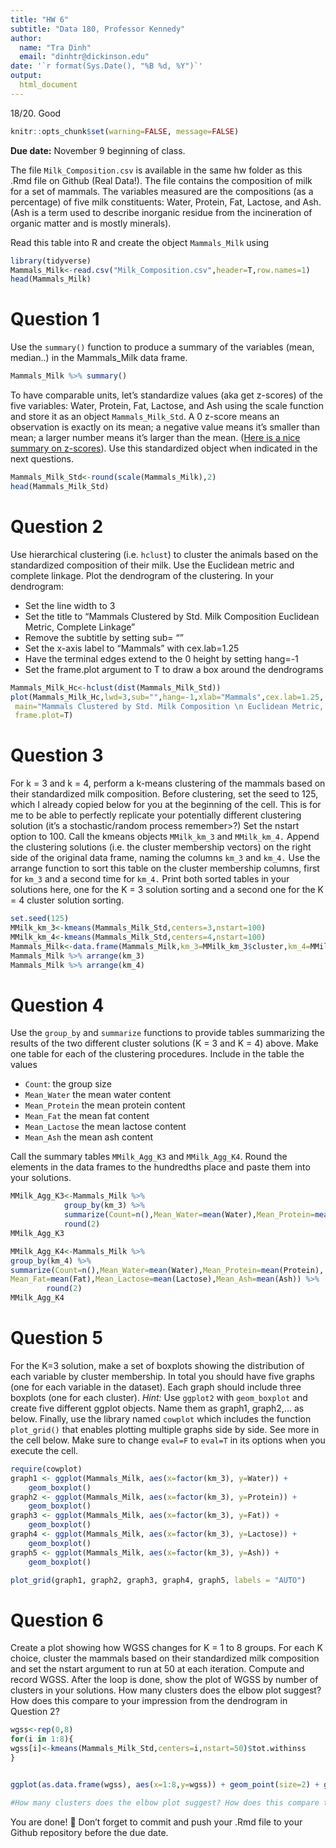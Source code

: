 ```yaml
---
title: "HW 6"
subtitle: "Data 180, Professor Kennedy"
author: 
  name: "Tra Dinh"
  email: "dinhtr@dickinson.edu"
date: '`r format(Sys.Date(), "%B %d, %Y")`'
output: 
  html_document
---
```

18/20. Good
```r
knitr::opts_chunk$set(warning=FALSE, message=FALSE)
```

**Due date:** November 9 beginning of class.


The file `Milk_Composition.csv` is available in the same hw folder as this .Rmd file on Github (Real Data!). The file contains the composition of milk for a set of mammals. The variables measured are the compositions (as a percentage) of five milk constituents: Water, Protein, Fat, Lactose, and Ash. (Ash is a term used to describe inorganic residue from the incineration of organic matter and is mostly minerals).

Read this table into R and create the object `Mammals_Milk` using

```r
library(tidyverse)
Mammals_Milk<-read.csv("Milk_Composition.csv",header=T,row.names=1)
head(Mammals_Milk)
```

# Question 1
Use the `summary()` function to produce a summary of the variables (mean, median..) in the Mammals_Milk data frame.

```r
Mammals_Milk %>% summary()
```

To have comparable units, let's standardize values (aka get z-scores) of the five variables: Water, Protein, Fat, Lactose, and Ash using the scale function and store it as an object `Mammals_Milk_Std`. A 0 z-score means an observation is exactly on its mean; a negative value means it's smaller than mean; a larger number means it's larger than the mean. ([Here is a nice summary on z-scores](https://www.simplypsychology.org/z-score.html)). Use this standardized object when indicated in the next questions. 

```r
Mammals_Milk_Std<-round(scale(Mammals_Milk),2)
head(Mammals_Milk_Std)
```
# Question 2
Use hierarchical clustering (i.e. `hclust`) to cluster the animals based on the standardized composition of their milk. Use the Euclidean metric and complete linkage. Plot the dendrogram of the clustering. In your dendrogram: 

*	Set the line width to 3
*	Set the title to “Mammals Clustered by Std. Milk Composition \n Euclidean Metric, Complete Linkage”
*	Remove the subtitle by setting sub= ""
*	Set the x-axis label to “Mammals” with cex.lab=1.25
*	Have the terminal edges extend to the 0 height by setting hang=-1
*	Set the frame.plot argument to T to draw a box around the dendrograms

```r
Mammals_Milk_Hc<-hclust(dist(Mammals_Milk_Std))
plot(Mammals_Milk_Hc,lwd=3,sub="",hang=-1,xlab="Mammals",cex.lab=1.25,
 main="Mammals Clustered by Std. Milk Composition \n Euclidean Metric, Complete Linkage",
 frame.plot=T)
```

# Question 3
For k = 3 and k = 4, perform a k-means clustering of the mammals based on their standardized milk composition. Before clustering, set the seed to 125, which I already copied below for you at the beginning of the cell. This is for me to be able to perfectly replicate your potentially different clustering solution (it's a stochastic/random process remember>?) Set the nstart option to 100. Call the kmeans objects `MMilk_km_3` and `MMilk_km_4.` Append the clustering solutions (i.e. the cluster membership vectors) on the right side of the original data frame, naming the columns `km_3` and `km_4.` Use the arrange function to sort this table on the cluster membership columns, first for `km_3` and a second time for `km_4.` Print both sorted tables in your solutions here, one for the K = 3 solution sorting and a second one for the K = 4 cluster solution sorting.

```r
set.seed(125)
MMilk_km_3<-kmeans(Mammals_Milk_Std,centers=3,nstart=100)
MMilk_km_4<-kmeans(Mammals_Milk_Std,centers=4,nstart=100)
Mammals_Milk<-data.frame(Mammals_Milk,km_3=MMilk_km_3$cluster,km_4=MMilk_km_4$cluster)
Mammals_Milk %>% arrange(km_3)
Mammals_Milk %>% arrange(km_4)
```

# Question 4
Use the `group_by` and `summarize` functions to provide tables summarizing the results of the two different cluster solutions (K = 3 and K = 4) above. Make one table for each of the clustering procedures. Include in the table the values

*	`Count`: the group size
*	`Mean_Water` the mean water content
*	`Mean_Protein` the mean protein content
*	`Mean_Fat` the mean fat content
*	`Mean_Lactose` the mean lactose content
*	`Mean_Ash` the mean ash content

Call the summary tables `MMilk_Agg_K3` and `MMilk_Agg_K4`. Round the elements in the data frames to the hundredths place and paste them into your solutions.

```r
MMilk_Agg_K3<-Mammals_Milk %>% 
            group_by(km_3) %>% 
            summarize(Count=n(),Mean_Water=mean(Water),Mean_Protein=mean(Protein), Mean_Fat=mean(Fat),Mean_Lactose=mean(Lactose),Mean_Ash=mean(Ash)) %>% 
            round(2)
MMilk_Agg_K3

MMilk_Agg_K4<-Mammals_Milk %>%
group_by(km_4) %>%
summarize(Count=n(),Mean_Water=mean(Water),Mean_Protein=mean(Protein),
Mean_Fat=mean(Fat),Mean_Lactose=mean(Lactose),Mean_Ash=mean(Ash)) %>% 
        round(2)
MMilk_Agg_K4
```
# Question 5
For the K=3 solution, make a set of boxplots showing the distribution of each variable by cluster membership. In total you should have five graphs (one for each variable in the dataset). Each graph should include three boxplots (one for each cluster). *Hint:* Use `ggplot2` with `geom_boxplot` and create five different ggplot objects. Name them as graph1, graph2,... as below. Finally, use the library named `cowplot` which includes the function `plot_grid()` that enables plotting multiple graphs side by side. See more in the cell below. Make sure to change `eval=F` to `eval=T` in its options when you execute the cell.

```r
require(cowplot)
graph1 <- ggplot(Mammals_Milk, aes(x=factor(km_3), y=Water)) + 
    geom_boxplot()
graph2 <- ggplot(Mammals_Milk, aes(x=factor(km_3), y=Protein)) + 
    geom_boxplot()
graph3 <- ggplot(Mammals_Milk, aes(x=factor(km_3), y=Fat)) + 
    geom_boxplot()
graph4 <- ggplot(Mammals_Milk, aes(x=factor(km_3), y=Lactose)) + 
    geom_boxplot()
graph5 <- ggplot(Mammals_Milk, aes(x=factor(km_3), y=Ash)) + 
    geom_boxplot()

plot_grid(graph1, graph2, graph3, graph4, graph5, labels = "AUTO")
```

# Question 6
Create a plot showing how WGSS changes for K = 1 to 8 groups. For each K choice, cluster the mammals based on their standardized milk composition and set the nstart argument to run at 50 at each iteration. Compute and record WGSS. After the loop is done, show the plot of WGSS by number of clusters in your solutions. How many clusters does the elbow plot suggest? How does this compare to your impression from the dendrogram in Question 2?

```r
wgss<-rep(0,8)
for(i in 1:8){
wgss[i]<-kmeans(Mammals_Milk_Std,centers=i,nstart=50)$tot.withinss
}


ggplot(as.data.frame(wgss), aes(x=1:8,y=wgss)) + geom_point(size=2) + geom_line(linetype = "dashed")

#How many clusters does the elbow plot suggest? How does this compare to your impression from the dendrogram in Question 2?
```


You are done! 🏁 Don't forget to commit and push your .Rmd file to your Github repository before the due date.


